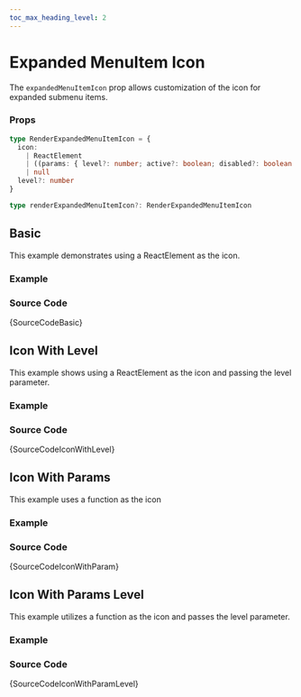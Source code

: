 ```yaml
---
toc_max_heading_level: 2
---
```



# Expanded MenuItem Icon

The `expandedMenuItemIcon` prop allows customization of the icon for expanded submenu items.

### Props

```ts noCopy
type RenderExpandedMenuItemIcon = {
  icon:
    | ReactElement
    | ((params: { level?: number; active?: boolean; disabled?: boolean }) => ReactElement | null)
    | null
  level?: number
}

type renderExpandedMenuItemIcon?: RenderExpandedMenuItemIcon
```

## Basic

This example demonstrates using a ReactElement as the icon.

### Example

<BrowserWindow>
  <Provider>
    <Basic />
  </Provider>
</BrowserWindow>

### Source Code

<TsToJsCodeSnippet>{SourceCodeBasic}</TsToJsCodeSnippet>

## Icon With Level

This example shows using a ReactElement as the icon and passing the level parameter.

### Example

<BrowserWindow>
  <Provider>
    <IconWithLevel />
  </Provider>
</BrowserWindow>

### Source Code

<TsToJsCodeSnippet>{SourceCodeIconWithLevel}</TsToJsCodeSnippet>

## Icon With Params

This example uses a function as the icon

### Example

<BrowserWindow>
  <Provider>
    <IconWithParam />
  </Provider>
</BrowserWindow>

### Source Code

<TsToJsCodeSnippet>{SourceCodeIconWithParam}</TsToJsCodeSnippet>

## Icon With Params Level

This example utilizes a function as the icon and passes the level parameter.

### Example

<BrowserWindow>
  <Provider>
    <IconWithParamLevel />
  </Provider>
</BrowserWindow>

### Source Code

<TsToJsCodeSnippet>{SourceCodeIconWithParamLevel}</TsToJsCodeSnippet>

